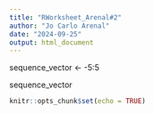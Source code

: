 ```yaml
---
title: "RWorksheet_Arenal#2"
author: "Jo Carlo Arenal"
date: "2024-09-25"
output: html_document
---
```

sequence_vector <- -5:5

sequence_vector

```r
knitr::opts_chunk$set(echo = TRUE)
```


